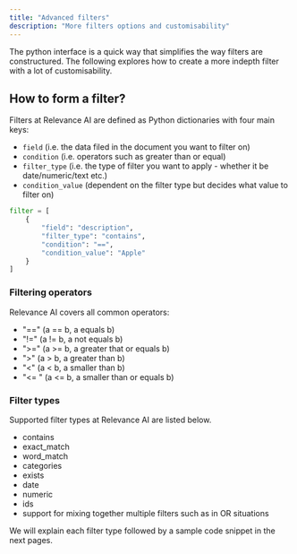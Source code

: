 ```yaml
---
title: "Advanced filters"
description: "More filters options and customisability"
---
```


The python interface is a quick way that simplifies the way filters are constructured. The following explores how to create a more indepth filter with a lot of customisability.

## How to form a filter?

Filters at Relevance AI are defined as Python dictionaries with four main keys:

- `field` (i.e. the data filed in the document you want to filter on)
- `condition` (i.e. operators such as greater than or equal)
- `filter_type` (i.e. the type of filter you want to apply - whether it be date/numeric/text etc.)
- `condition_value` (dependent on the filter type but decides what value to filter on)

```python Python
filter = [
    {
        "field": "description",
        "filter_type": "contains",
        "condition": "==",
        "condition_value": "Apple"
    }
]
```

### Filtering operators

Relevance AI covers all common operators:

- \"==\" (a == b, a equals b)
- \"!=\" (a != b, a not equals b)
- \">=\" (a >= b, a greater that or equals b)
- \">\" (a > b, a greater than b)
- \"\<\" (a < b, a smaller than b)
- \"\<\= \" (a \<\= b, a smaller than or equals b)

### Filter types

Supported filter types at Relevance AI are listed below.

- contains
- exact\_match
- word\_match
- categories
- exists
- date
- numeric
- ids
- support for mixing together multiple filters such as in OR situations

We will explain each filter type followed by a sample code snippet in the next pages.